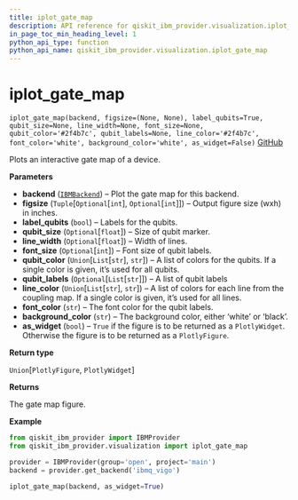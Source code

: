 ```yaml
---
title: iplot_gate_map
description: API reference for qiskit_ibm_provider.visualization.iplot_gate_map
in_page_toc_min_heading_level: 1
python_api_type: function
python_api_name: qiskit_ibm_provider.visualization.iplot_gate_map
---
```


<span id="iplot-gate-map" />

# iplot\_gate\_map

<span id="qiskit_ibm_provider.visualization.iplot_gate_map" />

`iplot_gate_map(backend, figsize=(None, None), label_qubits=True, qubit_size=None, line_width=None, font_size=None, qubit_color='#2f4b7c', qubit_labels=None, line_color='#2f4b7c', font_color='white', background_color='white', as_widget=False)` [GitHub](https://github.com/qiskit/qiskit-ibm-provider/tree/stable/0.7/qiskit_ibm_provider/visualization/interactive/gate_map.py "view source code")

Plots an interactive gate map of a device.

**Parameters**

*   **backend** ([`IBMBackend`](qiskit_ibm_provider.IBMBackend "qiskit_ibm_provider.ibm_backend.IBMBackend")) – Plot the gate map for this backend.
*   **figsize** (`Tuple`\[`Optional`\[`int`], `Optional`\[`int`]]) – Output figure size (wxh) in inches.
*   **label\_qubits** (`bool`) – Labels for the qubits.
*   **qubit\_size** (`Optional`\[`float`]) – Size of qubit marker.
*   **line\_width** (`Optional`\[`float`]) – Width of lines.
*   **font\_size** (`Optional`\[`int`]) – Font size of qubit labels.
*   **qubit\_color** (`Union`\[`List`\[`str`], `str`]) – A list of colors for the qubits. If a single color is given, it’s used for all qubits.
*   **qubit\_labels** (`Optional`\[`List`\[`str`]]) – A list of qubit labels
*   **line\_color** (`Union`\[`List`\[`str`], `str`]) – A list of colors for each line from the coupling map. If a single color is given, it’s used for all lines.
*   **font\_color** (`str`) – The font color for the qubit labels.
*   **background\_color** (`str`) – The background color, either ‘white’ or ‘black’.
*   **as\_widget** (`bool`) – `True` if the figure is to be returned as a `PlotlyWidget`. Otherwise the figure is to be returned as a `PlotlyFigure`.

**Return type**

`Union`\[`PlotlyFigure`, `PlotlyWidget`]

**Returns**

The gate map figure.

**Example**

```python
from qiskit_ibm_provider import IBMProvider
from qiskit_ibm_provider.visualization import iplot_gate_map

provider = IBMProvider(group='open', project='main')
backend = provider.get_backend('ibmq_vigo')

iplot_gate_map(backend, as_widget=True)
```


